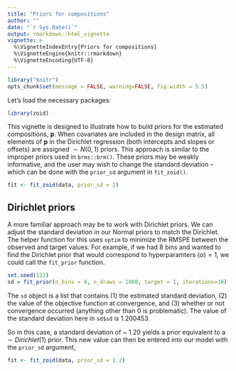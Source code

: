 ```yaml
---
title: "Priors for compositions"
author: ""
date: "`r Sys.Date()`"
output: rmarkdown::html_vignette
vignette: >
  %\VignetteIndexEntry{Priors for compositions}
  %\VignetteEngine{knitr::rmarkdown}
  %\VignetteEncoding{UTF-8}
---
```


```r
library("knitr")
opts_chunk$set(message = FALSE, warning=FALSE, fig.width = 5.5)
```

Let's load the necessary packages:

```r
library(zoid)
```

This vignette is designed to illustrate how to build priors for the estimated compositions, $\textbf{p}$. When covariates are included in the design matrix, all elements of $\textbf{p}$ in the Dirichlet regression (both intercepts and slopes or offsets) are assigned $\sim N(0,1)$ priors. This approach is similar to the improper priors used in `brms::brm()`. These priors may be weakly informative, and the user may wish to change the standard deviation -- which can be done with the `prior_sd` argument in `fit_zoid()`.

```r
fit <- fit_zoid(data, prior_sd = 2)
```

## Dirichlet priors

A more familiar approach may be to work with Dirichlet priors. We can adjust the standard deviation in our Normal priors to match the Dirichlet. The helper function for this uses `optim` to minimize the RMSPE between the observed and target values. For example, if we had 8 bins and wanted to find the Dirichlet prior that would correspond to hyperparamters $(\alpha)=1$, we could call the `fit_prior` function.

```r
set.seed(123)
sd = fit_prior(n_bins = 8, n_draws = 1000, target = 1, iterations=10)
```

The `sd` object is a list that contains (1) the estimated standard deviation, (2) the value of the objective function at convergence, and (3) whether or not convergence occurred (anything other than 0 is problematic). The value of the standard deviation here in `sd$sd` is 1.200453.

So in this case, a standard deviation of ~ 1.20 yields a prior equivalent to a $\sim Dirichlet(1)$ prior. This new value can then be entered into our model with the `prior_sd` argument,

```r
fit <- fit_zoid(data, prior_sd = 1.2)
```



